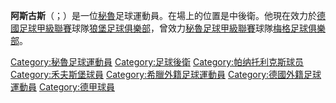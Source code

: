 {{expand|time=2015-09-20T13:21:13+00:00}}
{{noteTA
|G1=football
|G2=uefa
}}

'''阿斯古斯'''（；{{bd|1992年|6月19日}}）是一位[[秘魯|秘魯]]足球運動員。在場上的位置是中後衛。他現在效力於[[德國足球甲級聯賽|德國足球甲級聯賽]]球隊[[狼堡足球俱樂部|狼堡足球俱樂部]]，曾效力[[秘魯足球甲級聯賽|秘魯足球甲級聯賽]]球隊[[梅格足球俱樂部|梅格足球俱樂部]]。

<!--{{禾夫斯堡球員名單}}-->

{{DEFAULTSORT:Ascues, Carlos}}
[[Category:秘魯足球運動員|Category:秘魯足球運動員]]
[[Category:足球後衛|Category:足球後衛]]
[[Category:帕纳托利克斯球员|Category:帕纳托利克斯球员]]
[[Category:禾夫斯堡球員|Category:禾夫斯堡球員]]
[[Category:希臘外籍足球運動員|Category:希臘外籍足球運動員]]
[[Category:德國外籍足球運動員|Category:德國外籍足球運動員]]
[[Category:德甲球員|Category:德甲球員]]